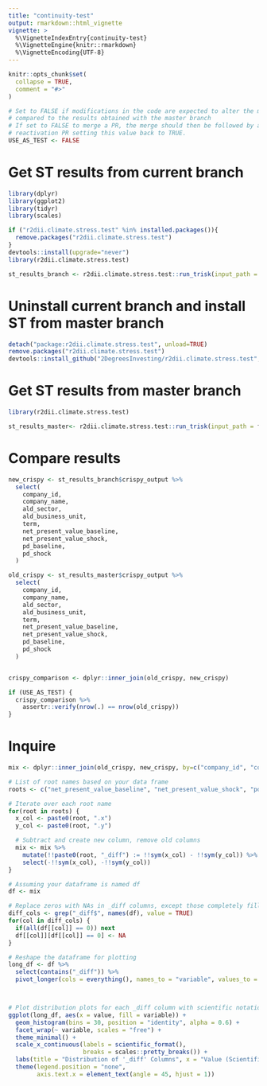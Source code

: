 ```yaml
---
title: "continuity-test"
output: rmarkdown::html_vignette
vignette: >
  %\VignetteIndexEntry{continuity-test}
  %\VignetteEngine{knitr::rmarkdown}
  %\VignetteEncoding{UTF-8}
---
```


```r
knitr::opts_chunk$set(
  collapse = TRUE,
  comment = "#>"
)
```


```r
# Set to FALSE if modifications in the code are expected to alter the model results 
# compared to the results obtained with the master branch
# If set to FALSE to merge a PR, the merge should then be followed by a 
# reactivation PR setting this value back to TRUE.
USE_AS_TEST <- FALSE 
```


# Get ST results from current branch

```r
library(dplyr)
library(ggplot2)
library(tidyr)
library(scales)

if ("r2dii.climate.stress.test" %in% installed.packages()){
  remove.packages("r2dii.climate.stress.test")
}
devtools::install(upgrade="never")
library(r2dii.climate.stress.test)
```

```r
st_results_branch <- r2dii.climate.stress.test::run_trisk(input_path = fs::path("..", "tests","testthat","test_data","ST_INPUTS_DEV"), output_path = tempdir(), return_results = TRUE)
```

# Uninstall current branch and install ST from master branch

```r
detach("package:r2dii.climate.stress.test", unload=TRUE)
remove.packages("r2dii.climate.stress.test")
devtools::install_github("2DegreesInvesting/r2dii.climate.stress.test", upgrade = "never")
```

# Get ST results from master branch

```r
library(r2dii.climate.stress.test)
```


```r
st_results_master<- r2dii.climate.stress.test::run_trisk(input_path = fs::path("..","tests","testthat","test_data","ST_INPUTS_DEV"), output_path = tempdir(), return_results = TRUE)
```
# Compare results



```r
new_crispy <- st_results_branch$crispy_output %>%
  select(
    company_id,
    company_name,
    ald_sector,
    ald_business_unit,
    term,
    net_present_value_baseline,
    net_present_value_shock,
    pd_baseline,
    pd_shock
  )

old_crispy <- st_results_master$crispy_output %>%
  select(
    company_id,
    company_name,
    ald_sector,
    ald_business_unit,
    term,
    net_present_value_baseline,
    net_present_value_shock,
    pd_baseline,
    pd_shock
  )


crispy_comparison <- dplyr::inner_join(old_crispy, new_crispy)

if (USE_AS_TEST) {
  crispy_comparison %>%
    assertr::verify(nrow(.) == nrow(old_crispy))
}

```
# Inquire

```r
mix <- dplyr::inner_join(old_crispy, new_crispy, by=c("company_id", "company_name", "ald_sector", "ald_business_unit", "term"))

# List of root names based on your data frame
roots <- c("net_present_value_baseline", "net_present_value_shock", "pd_baseline", "pd_shock")

# Iterate over each root name
for(root in roots) {
  x_col <- paste0(root, ".x")
  y_col <- paste0(root, ".y")

  # Subtract and create new column, remove old columns
  mix <- mix %>%
    mutate(!!paste0(root, "_diff") := !!sym(x_col) - !!sym(y_col)) %>%
    select(-!!sym(x_col), -!!sym(y_col))
}
```

```r

# Assuming your dataframe is named df
df <- mix

# Replace zeros with NAs in _diff columns, except those completely filled with zeros
diff_cols <- grep("_diff$", names(df), value = TRUE)
for(col in diff_cols) {
  if(all(df[[col]] == 0)) next
  df[[col]][df[[col]] == 0] <- NA
}

# Reshape the dataframe for plotting
long_df <- df %>%
  select(contains("_diff")) %>%
  pivot_longer(cols = everything(), names_to = "variable", values_to = "value")



# Plot distribution plots for each _diff column with scientific notation on x-axis
ggplot(long_df, aes(x = value, fill = variable)) +
  geom_histogram(bins = 30, position = "identity", alpha = 0.6) +
  facet_wrap(~ variable, scales = "free") +
  theme_minimal() +
  scale_x_continuous(labels = scientific_format(),
                     breaks = scales::pretty_breaks()) +
  labs(title = "Distribution of '_diff' Columns", x = "Value (Scientific Notation)", y = "Count") +
  theme(legend.position = "none",
        axis.text.x = element_text(angle = 45, hjust = 1))
```


